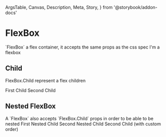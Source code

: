   ArgsTable,
  Canvas,
  Description,
  Meta,
  Story,
} from '@storybook/addon-docs'

<Meta title="Components/FlexBox" component={FlexBox} />

# FlexBox

<Description>
  `FlexBox` a flex container, it accepts the same props as the css spec
</Description>

<Canvas>
  <Story name="Basic">
    <FlexBox>I'm a flexbox</FlexBox>
  </Story>
</Canvas>

<ArgsTable of={FlexBox} />

## Child

<Description>FlexBox.Child represent a flex children</Description>

<Canvas>
  <Story name="Child">
    <FlexBox justifyContent="space-between">
      <FlexBox.Child>First Child</FlexBox.Child>
      <FlexBox.Child>Second Child</FlexBox.Child>
    </FlexBox>
  </Story>
</Canvas>

<ArgsTable of={Child} />

## Nested FlexBox

<Description>
  A `FlexBox` also accepts `FlexBox.Child` props in order to be able to be
  nested
</Description>

<Canvas>
  <Story name="Nested">
    <FlexBox justifyContent="space-between">
      <FlexBox flex={1}>
        <FlexBox.Child flex={1}>First Nested Child</FlexBox.Child>
        <FlexBox.Child flex={1}>Second Nested Child</FlexBox.Child>
      </FlexBox>
      <FlexBox.Child flex={1} order={-1}>
        Second Child (with custom order)
      </FlexBox.Child>
    </FlexBox>
  </Story>
</Canvas>
